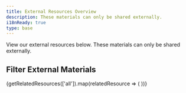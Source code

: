 ```yaml
---
title: External Resources Overview
description: These materials can only be shared externally.
i18nReady: true
type: base
---
```





View our external resources below. These materials can only be shared externally.

## Filter External Materials

<div class="tag-filter-container">
	<TagFilter tags={['Websites', 'Downloads', 'Forms', 'Other']} />
</div>


<div class="resource-card-container">
  {getRelatedResources(['all']).map(relatedResource => (
    <ResourceCard {...relatedResource} />
  ))}
</div>